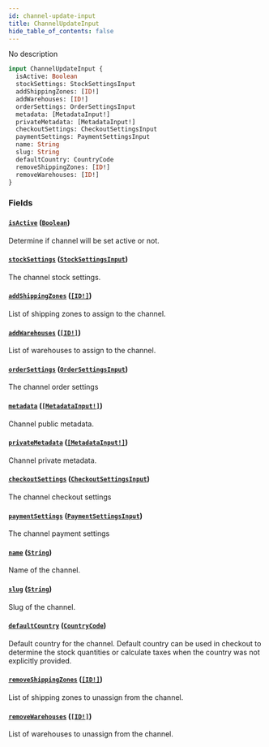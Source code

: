 ```yaml
---
id: channel-update-input
title: ChannelUpdateInput
hide_table_of_contents: false
---
```


No description

```graphql
input ChannelUpdateInput {
  isActive: Boolean
  stockSettings: StockSettingsInput
  addShippingZones: [ID!]
  addWarehouses: [ID!]
  orderSettings: OrderSettingsInput
  metadata: [MetadataInput!]
  privateMetadata: [MetadataInput!]
  checkoutSettings: CheckoutSettingsInput
  paymentSettings: PaymentSettingsInput
  name: String
  slug: String
  defaultCountry: CountryCode
  removeShippingZones: [ID!]
  removeWarehouses: [ID!]
}
```

### Fields

#### [`isActive`](#) ([`Boolean`](../../../developer/api-reference/scalars/boolean))

Determine if channel will be set active or not.

#### [`stockSettings`](#) ([`StockSettingsInput`](../../../developer/api-reference/inputs/stock-settings-input))

The channel stock settings.

#### [`addShippingZones`](#) ([`[ID!]`](../../../developer/api-reference/scalars/id))

List of shipping zones to assign to the channel.

#### [`addWarehouses`](#) ([`[ID!]`](../../../developer/api-reference/scalars/id))

List of warehouses to assign to the channel.

#### [`orderSettings`](#) ([`OrderSettingsInput`](../../../developer/api-reference/inputs/order-settings-input))

The channel order settings

#### [`metadata`](#) ([`[MetadataInput!]`](../../../developer/api-reference/inputs/metadata-input))

Channel public metadata.

#### [`privateMetadata`](#) ([`[MetadataInput!]`](../../../developer/api-reference/inputs/metadata-input))

Channel private metadata.

#### [`checkoutSettings`](#) ([`CheckoutSettingsInput`](../../../developer/api-reference/inputs/checkout-settings-input))

The channel checkout settings

#### [`paymentSettings`](#) ([`PaymentSettingsInput`](../../../developer/api-reference/inputs/payment-settings-input))

The channel payment settings

#### [`name`](#) ([`String`](../../../developer/api-reference/scalars/string))

Name of the channel.

#### [`slug`](#) ([`String`](../../../developer/api-reference/scalars/string))

Slug of the channel.

#### [`defaultCountry`](#) ([`CountryCode`](../../../developer/api-reference/enums/country-code))

Default country for the channel. Default country can be used in checkout to determine the stock quantities or calculate taxes when the country was not explicitly provided.

#### [`removeShippingZones`](#) ([`[ID!]`](../../../developer/api-reference/scalars/id))

List of shipping zones to unassign from the channel.

#### [`removeWarehouses`](#) ([`[ID!]`](../../../developer/api-reference/scalars/id))

List of warehouses to unassign from the channel.
